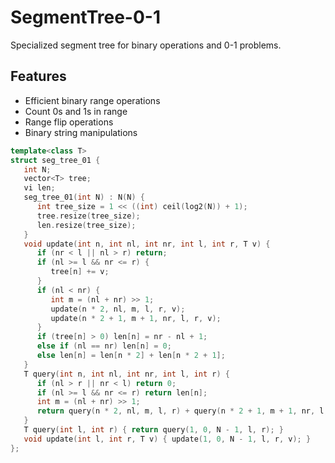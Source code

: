 # SegmentTree-0-1

Specialized segment tree for binary operations and 0-1 problems.

## Features
- Efficient binary range operations
- Count 0s and 1s in range
- Range flip operations
- Binary string manipulations

```cpp
template<class T>
struct seg_tree_01 {
   int N;
   vector<T> tree;
   vi len;
   seg_tree_01(int N) : N(N) {
      int tree_size = 1 << ((int) ceil(log2(N)) + 1);
      tree.resize(tree_size);
      len.resize(tree_size);
   }
   void update(int n, int nl, int nr, int l, int r, T v) {
      if (nr < l || nl > r) return;
      if (nl >= l && nr <= r) {
         tree[n] += v;
      }
      if (nl < nr) {
         int m = (nl + nr) >> 1;
         update(n * 2, nl, m, l, r, v);
         update(n * 2 + 1, m + 1, nr, l, r, v);
      }
      if (tree[n] > 0) len[n] = nr - nl + 1;
      else if (nl == nr) len[n] = 0;
      else len[n] = len[n * 2] + len[n * 2 + 1];
   }
   T query(int n, int nl, int nr, int l, int r) {
      if (nl > r || nr < l) return 0;
      if (nl >= l && nr <= r) return len[n];
      int m = (nl + nr) >> 1;
      return query(n * 2, nl, m, l, r) + query(n * 2 + 1, m + 1, nr, l, r);
   }
   T query(int l, int r) { return query(1, 0, N - 1, l, r); }
   void update(int l, int r, T v) { update(1, 0, N - 1, l, r, v); }
};
```
